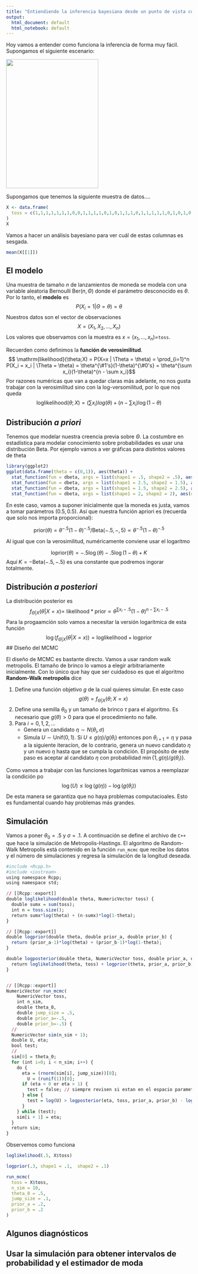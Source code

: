 ```yaml
---
title: "Entiendiendo la inferencia bayesiana desde un punto de vista computacional"
output:
  html_document: default
  html_notebook: default
---
```


Hoy vamos a entender como funciona la inferencia de forma muy fácil. Supongamos el siguiente escenario: 

![](./images/cointoss.png){#im1 width=250px height=350px}


Supongamos que tenemos la siguiente muestra de datos....

```r
X <- data.frame(
  toss = c(1,1,1,1,1,1,1,0,0,1,1,1,1,0,1,0,1,1,1,0,1,1,1,1,1,0,1,0,1,0,1,0,1,1,0,1,0,1,0,1,0,1,1,1,0,1,1,1,0,1)
)
X
```
 
Vamos a hacer un análisis bayesiano para ver cuál de estas columnas es sesgada.
 
 
```r
mean(X[[1]])
```


## El modelo

Una muestra de tamaño $n$ de lanzamientos de moneda se modela con una variable aleatoria Bernoulli $\mathrm{Ber}(n, \Theta)$ donde el parámetro desconocido es $\theta$. Por lo tanto, el **modelo** es 
$$ P(X_i = 1 | \Theta = \theta) = \theta $$
Nuestros datos son el vector de observaciones
$$ X=(X_1, X_2, ... , X_n) $$
Los valores que observamos con la muestra es $x=(x_1, ..., x_n)=$`toss`.

Recuerden como definimos la **función de verosimilitud**.
$$ \mathrm{likelihood}(\theta;X) = P(X=x | \Theta = \theta) = \prod_{i=1}^n P(X_i = x_i | \Theta = \theta) = \theta^{\#1's}(1-\theta)^{\#0's} = \theta^{\sum x_i}(1-\theta)^{n - \sum x_i}$$
Por razones numéricas que van a quedar claras más adelante, no nos gusta trabajar con la verosimilitud sino con la log-versomilitud, por lo que nos queda
$$ \mathrm{loglikelihood}(\theta;X) = (\sum x_i)log(\theta) + (n - \sum x_i)\log(1-\theta) $$

## Distribución *a priori*

Tenemos que modelar nuestra creencia previa sobre $\Theta$. La costumbre en estadística para modelar conocimiento sobre probabilidades es usar una distribución Beta. Por ejemplo vamos a ver gráficas para distintos valores de theta

```r
library(ggplot2)
ggplot(data.frame(theta = c(0,1)), aes(theta)) + 
  stat_function(fun = dbeta, args = list(shape1 = .5, shape2 = .5), aes(colour = "a=.5; b=.5")) +
  stat_function(fun = dbeta, args = list(shape1 = 2.5, shape2 = 1.5), aes(colour = "a=2.5; b=1.5")) +
  stat_function(fun = dbeta, args = list(shape1 = 1.5, shape2 = 2.5), aes(colour = "a=1.5; b=2.5")) +
  stat_function(fun = dbeta, args = list(shape1 = 2, shape2 = 2), aes(colour = "a=2; b=2")) + ylab("density")
```


En este caso, vamos a suponer inicialmente que la moneda es justa, vamos a tomar parámetros $(0.5, 0.5)$. Así que nuestra función apriori es (recuerda que solo nos importa proporcional):

$$ \mathrm{prior}(\theta) = \theta^{-.5}(1-\theta)^{-.5} / \mathrm{Beta}(-.5,-,5) \propto \theta^{-.5}(1-\theta)^{-.5}  $$

Al igual que con la verosimilitud, numéricamente conviene usar el logaritmo

$$ \mathrm{loprior}(\theta) = -.5\log(\theta) -.5\log(1-\theta) + K$$
Aquí $K= - \mathrm{Beta}(-.5,-.5)$ es una constante que podremos ingorar totalmente.

## Distribución *a posteriori*

La distribución posterior es 
$$
f_{\Theta|X}({\theta | X=x}) \propto ~ \mathrm{likelihood}*\mathrm{prior} \propto \theta^{\sum x_i-.5}(1-\theta)^{n - \sum x_i -.5} 
$$
Para la progaamción solo vamos a necesitar la versión logaritmica de esta función
$$
\log(f_{\Theta|X}({\theta | X=x})) = \mathrm{loglikelihood}+\mathrm{logprior} 
$$
## Diseño del MCMC

El diseño de MCMC es bastante directo. Vamos a usar random walk metropolis. El tamaño de brinco lo vamos a elegir arbitrariamente inicialmente. Con lo único que hay que ser cuidadoso es que el algoritmo **Random-Walk metropolis** dice

1. Define una función objetivo $g$ de la cual quieres simular. En este caso 
$$g(\theta) = f_{\Theta|X}(\theta;X=x) $$
2. Define una semilla $\theta_0$ y un tamaño de brinco $\tau$ para el algoritmo. Es necesario que $g(\theta) > 0$ para que el procedimiento no falle.
3. Para $i=0,1,2,...$
    + Genera un candidato $\eta \sim N(\theta_i, \sigma)$
    + Simula $U \sim \mathrm{Unif}(0,1)$. Si $U \leq g(\eta)/g(\theta_i)$ entonces pon $\theta_{i+1} = \eta$ y pasa a la siguiente iteracíon, de lo contrario, genera un nuevo candidato $\eta$ y un nuevo $\eta$ hasta que se cumpla la condición. El propósito de este paso es aceptar al candidato $\eta$ con probabilidad $\min\{1, g(\eta)/g(\theta_i)\}$.


Como vamos a trabajar con las funciones logarítmicas vamos a  reemplazar la condición po
$$ \log(U) \leq \log(g(\eta)) - \log(g(\theta_i)) $$
De esta manera se garantiza que no haya problemas computacioales. Esto es fundamental cuando hay problemas más grandes.


## Simulación

Vamos a poner $\theta_0 = .5$ y $\sigma = .1$. A continuación se define el archivo de `C++` que hace la simulación de Metropolis-Hastings. El algoritmo de Random-Walk Metropolis está contenido en la función `run_mcmc` que recibe los datos y el número de simulaciones y regresa la simulación de la longitud deseada.

```r
#include <Rcpp.h>
#include <iostream>
using namespace Rcpp;
using namespace std;

// [[Rcpp::export]]
double loglikelihood(double theta, NumericVector toss) {
  double sumx = sum(toss);
  int n = toss.size();
  return sumx*log(theta) + (n-sumx)*log(1-theta);
}

// [[Rcpp::export]]
double logprior(double theta, double prior_a, double prior_b) {
  return (prior_a-1)*log(theta) + (prior_b-1)*log(1-theta);
}

double logposterior(double theta, NumericVector toss, double prior_a, double prior_b) {
  return loglikelihood(theta, toss) + logprior(theta, prior_a, prior_b);
}


// [[Rcpp::export]]
NumericVector run_mcmc(
    NumericVector toss, 
    int n_sim, 
    double theta_0, 
    double jump_size = .5, 
    double prior_a=-.5, 
    double prior_b=-.5) {
  //
  NumericVector sim(n_sim + 1); 
  double U, eta;
  bool test;
  //
  sim[0] = theta_0;
  for (int i=0; i < n_sim; i++) {
    do {
      eta = (rnorm(sim[i], jump_size))[0];
        U = (runif(1))[0]; 
      if (eta < 0 or eta > 1) {
        test = false; // siempre revisen si estan en el espacio parametral
      } else {
        test = log(U) > logposterior(eta, toss, prior_a, prior_b) - logposterior(sim[i], toss, prior_a, prior_b); 
      }
    } while (test);
    sim[i + 1] = eta;
  }
  return sim;
}
```

Observemos como funciona
```r
loglikelihood(.5, X$toss)

```
```r
logprior(.3, shape1 = .1,  shape2 = .1)
```


```r
run_mcmc(
  toss = X$toss,
  n_sim = 10,
  theta_0 = .5,
  jump_size = .1,
  prior_a = .2,
  prior_b = .2
)
```


## Algunos diagnósticos




## Usar la simulación para obtener intervalos de probabilidad y el estimador de moda






